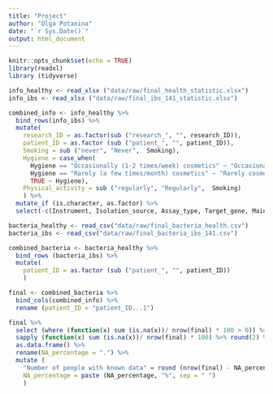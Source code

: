 ```yaml
---
title: "Project"
author: "Olga Potanina"
date: "`r Sys.Date()`"
output: html_document
---
```


```r
knitr::opts_chunk$set(echo = TRUE)
library(readxl)
library (tidyverse)
```

```r
info_healthy <- read_xlsx ("data/raw/final_health_statistic.xlsx")
info_ibs <- read_xlsx ("data/raw/final_ibs_141_statistic.xlsx")

```

```r
combined_info <- info_healthy %>% 
  bind_rows(info_ibs) %>% 
  mutate(
    research_ID = as.factor(sub ("research_", "", research_ID)),
    patient_ID = as.factor (sub ("patient_", "", patient_ID)),
    Smoking = sub ("never", "Never",  Smoking),
    Hygiene = case_when(
      Hygiene == "Occasionally (1-2 times/week) cosmetics" ~ "Occasionally cosmetics (1-2 times/week)",
      Hygiene == "Rarely (a few times/month) cosmetics" ~ "Rarely cosmetics (a few times/month)",
      TRUE ~ Hygiene),
    Physical_activity = sub ("regularly", "Regularly",  Smoking)
    ) %>% 
  mutate_if (is.character, as.factor) %>% 
  select(-c(Instrument, Isolation_source, Assay_type, Target_gene, Main_Disease, Drugs, Social_status))

```

```r
bacteria_healthy <- read_csv("data/raw/final_bacteria_health.csv")
bacteria_ibs <- read_csv("data/raw/final_bacteria_ibs_141.csv")

combined_bacteria <- bacteria_healthy %>% 
  bind_rows (bacteria_ibs) %>% 
  mutate(
    patient_ID = as.factor (sub ("patient_", "", patient_ID))
    )

```

```r
final <- combined_bacteria %>% 
  bind_cols(combined_info) %>% 
  rename (patient_ID = "patient_ID...1")
```


```r
final %>% 
  select (where (function(x) sum (is.na(x))/ nrow(final) * 100 > 0)) %>% 
  sapply (function(x) sum (is.na(x))/ nrow(final) * 100) %>% round(2) %>% 
  as.data.frame() %>% 
  rename(NA_percentage = ".") %>% 
  mutate (
    "Number of people with known data" = round (nrow(final) - NA_percentage/100 * nrow(final),1),
    NA_percentage = paste (NA_percentage, "%", sep = " ")
    )

```

